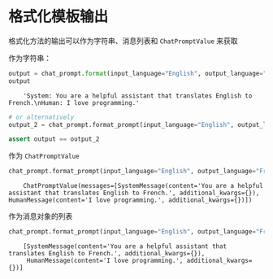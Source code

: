 # 格式化模板输出

格式化方法的输出可以作为字符串、消息列表和 `ChatPromptValue` 来获取

作为字符串：


```python
output = chat_prompt.format(input_language="English", output_language="French", text="I love programming.")
output
```

<CodeOutputBlock lang="python">

```
    'System: You are a helpful assistant that translates English to French.\nHuman: I love programming.'
```

</CodeOutputBlock>


```python
# or alternatively
output_2 = chat_prompt.format_prompt(input_language="English", output_language="French", text="I love programming.").to_string()

assert output == output_2
```

作为 `ChatPromptValue`


```python
chat_prompt.format_prompt(input_language="English", output_language="French", text="I love programming.")
```

<CodeOutputBlock lang="python">

```
    ChatPromptValue(messages=[SystemMessage(content='You are a helpful assistant that translates English to French.', additional_kwargs={}), HumanMessage(content='I love programming.', additional_kwargs={})])
```

</CodeOutputBlock>

作为消息对象的列表


```python
chat_prompt.format_prompt(input_language="English", output_language="French", text="I love programming.").to_messages()
```

<CodeOutputBlock lang="python">

```
    [SystemMessage(content='You are a helpful assistant that translates English to French.', additional_kwargs={}),
     HumanMessage(content='I love programming.', additional_kwargs={})]
```

</CodeOutputBlock>

